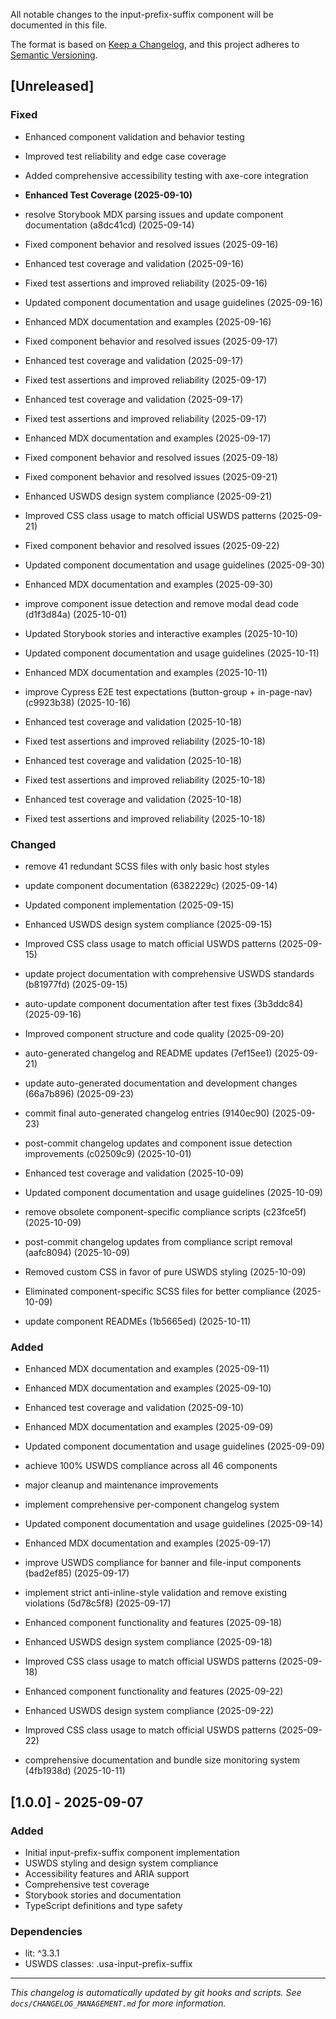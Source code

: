 
<Meta title="Components/Input Prefix Suffix/Changelog" />

All notable changes to the input-prefix-suffix component will be documented in this file.

The format is based on [Keep a Changelog](https://keepachangelog.com/en/1.0.0/),
and this project adheres to [Semantic Versioning](https://semver.org/spec/v2.0.0.html).

## [Unreleased]


### Fixed

  - Enhanced component validation and behavior testing
  - Improved test reliability and edge case coverage
  - Added comprehensive accessibility testing with axe-core integration
- **Enhanced Test Coverage (2025-09-10)**

- resolve Storybook MDX parsing issues and update component documentation (a8dc41cd) (2025-09-14)
- Fixed component behavior and resolved issues (2025-09-16)
- Enhanced test coverage and validation (2025-09-16)
- Fixed test assertions and improved reliability (2025-09-16)
- Updated component documentation and usage guidelines (2025-09-16)
- Enhanced MDX documentation and examples (2025-09-16)
- Fixed component behavior and resolved issues (2025-09-17)
- Enhanced test coverage and validation (2025-09-17)
- Fixed test assertions and improved reliability (2025-09-17)
- Enhanced test coverage and validation (2025-09-17)
- Fixed test assertions and improved reliability (2025-09-17)
- Enhanced MDX documentation and examples (2025-09-17)
- Fixed component behavior and resolved issues (2025-09-18)
- Fixed component behavior and resolved issues (2025-09-21)
- Enhanced USWDS design system compliance (2025-09-21)
- Improved CSS class usage to match official USWDS patterns (2025-09-21)
- Fixed component behavior and resolved issues (2025-09-22)
- Updated component documentation and usage guidelines (2025-09-30)
- Enhanced MDX documentation and examples (2025-09-30)
- improve component issue detection and remove modal dead code (d1f3d84a) (2025-10-01)
- Updated Storybook stories and interactive examples (2025-10-10)
- Updated component documentation and usage guidelines (2025-10-11)
- Enhanced MDX documentation and examples (2025-10-11)
- improve Cypress E2E test expectations (button-group + in-page-nav) (c9923b38) (2025-10-16)
- Enhanced test coverage and validation (2025-10-18)
- Fixed test assertions and improved reliability (2025-10-18)
- Enhanced test coverage and validation (2025-10-18)
- Fixed test assertions and improved reliability (2025-10-18)
- Enhanced test coverage and validation (2025-10-18)
- Fixed test assertions and improved reliability (2025-10-18)
### Changed

- remove 41 redundant SCSS files with only basic host styles

- update component documentation (6382229c) (2025-09-14)
- Updated component implementation (2025-09-15)
- Enhanced USWDS design system compliance (2025-09-15)
- Improved CSS class usage to match official USWDS patterns (2025-09-15)
- update project documentation with comprehensive USWDS standards (b81977fd) (2025-09-15)
- auto-update component documentation after test fixes (3b3ddc84) (2025-09-16)
- Improved component structure and code quality (2025-09-20)
- auto-generated changelog and README updates (7ef15ee1) (2025-09-21)
- update auto-generated documentation and development changes (66a7b896) (2025-09-23)
- commit final auto-generated changelog entries (9140ec90) (2025-09-23)
- post-commit changelog updates and component issue detection improvements (c02509c9) (2025-10-01)
- Enhanced test coverage and validation (2025-10-09)
- Updated component documentation and usage guidelines (2025-10-09)
- remove obsolete component-specific compliance scripts (c23fce5f) (2025-10-09)
- post-commit changelog updates from compliance script removal (aafc8094) (2025-10-09)
- Removed custom CSS in favor of pure USWDS styling (2025-10-09)
- Eliminated component-specific SCSS files for better compliance (2025-10-09)
- update component READMEs (1b5665ed) (2025-10-11)
### Added
- Enhanced MDX documentation and examples (2025-09-11)
- Enhanced MDX documentation and examples (2025-09-10)
- Enhanced test coverage and validation (2025-09-10)

- Enhanced MDX documentation and examples (2025-09-09)
- Updated component documentation and usage guidelines (2025-09-09)

- achieve 100% USWDS compliance across all 46 components
- major cleanup and maintenance improvements

- implement comprehensive per-component changelog system
- Updated component documentation and usage guidelines (2025-09-14)
- Enhanced MDX documentation and examples (2025-09-17)
- improve USWDS compliance for banner and file-input components (bad2ef85) (2025-09-17)
- implement strict anti-inline-style validation and remove existing violations (5d78c5f8) (2025-09-17)
- Enhanced component functionality and features (2025-09-18)
- Enhanced USWDS design system compliance (2025-09-18)
- Improved CSS class usage to match official USWDS patterns (2025-09-18)
- Enhanced component functionality and features (2025-09-22)
- Enhanced USWDS design system compliance (2025-09-22)
- Improved CSS class usage to match official USWDS patterns (2025-09-22)
- comprehensive documentation and bundle size monitoring system (4fb1938d) (2025-10-11)
## [1.0.0] - 2025-09-07

### Added

- Initial input-prefix-suffix component implementation
- USWDS styling and design system compliance
- Accessibility features and ARIA support
- Comprehensive test coverage
- Storybook stories and documentation
- TypeScript definitions and type safety

### Dependencies

- lit: ^3.3.1
- USWDS classes: .usa-input-prefix-suffix

---

_This changelog is automatically updated by git hooks and scripts._
_See `docs/CHANGELOG_MANAGEMENT.md` for more information._
